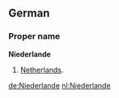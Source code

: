 ==German==
===Proper name===
'''Niederlande'''
# [[Netherlands]].

[[de:Niederlande]]
[[nl:Niederlande]]